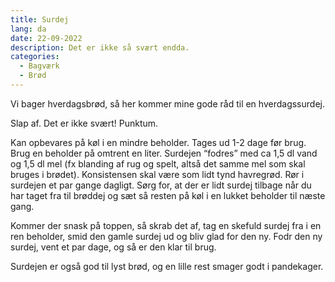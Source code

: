 ```yaml
---
title: Surdej
lang: da
date: 22-09-2022
description: Det er ikke så svært endda.
categories: 
  - Bagværk
  - Brød
---
```


Vi bager hverdagsbrød, så her kommer mine gode råd til en hverdagssurdej.

Slap af. Det er ikke svært! Punktum.

Kan opbevares på køl i en mindre beholder. Tages ud 1-2 dage før brug. Brug en beholder på omtrent en liter. Surdejen "fodres" med ca 1,5 dl vand og 1,5 dl mel (fx blanding af rug og spelt, altså det samme mel som skal bruges i brødet). Konsistensen skal være som lidt tynd havregrød. Rør i surdejen et par gange dagligt. Sørg for, at der er lidt surdej tilbage når du har taget fra til brøddej og sæt så resten på køl i en lukket beholder til næste gang.

Kommer der snask på toppen, så skrab det af, tag en skefuld surdej fra i en ren beholder, smid den gamle surdej ud og bliv glad for den ny. Fodr den ny surdej, vent et par dage, og så er den klar til brug.

Surdejen er også god til lyst brød, og en lille rest smager godt i pandekager.
